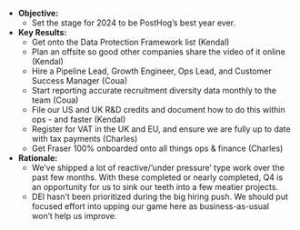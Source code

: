 * **Objective:**
    * Set the stage for 2024 to be PostHog’s best year ever.
* **Key Results:**
    * Get onto the Data Protection Framework list (Kendal)
    * Plan an offsite so good other companies share the video of it online (Kendal)
    * Hire a Pipeline Lead, Growth Engineer, Ops Lead, and Customer Success Manager (Coua)
    * Start reporting accurate recruitment diversity data monthly to the team (Coua)
    * File our US and UK R&D credits and document how to do this within ops - and faster (Kendal)
    * Register for VAT in the UK and EU, and ensure we are fully up to date with tax payments (Charles)
    * Get Fraser 100% onboarded onto all things ops & finance (Charles)
* **Rationale:**
    * We’ve shipped a lot of reactive/’under pressure’ type work over the past few months. With these completed or nearly completed, Q4 is an opportunity for us to sink our teeth into a few meatier projects. 
    * DEI hasn’t been prioritized during the big hiring push. We should put focused effort into upping our game here as business-as-usual won’t help us improve.

